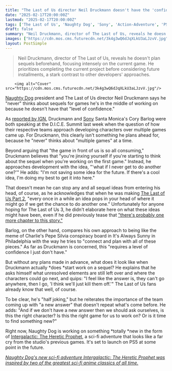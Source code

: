 ```yaml
---
title: "The Last of Us director Neil Druckmann doesn't have the 'confidence' to plan for sequels: 'I'm not saving some idea for the future'"
date: "2025-02-17T20:00:00Z"
lastmod: "2025-02-17T20:00:00Z"
tags: ['The Last of Us', 'Naughty Dog', 'Sony', 'Action-Adventure', 'PS5', 'Sequels', 'Game Development']
draft: false
summary: "Neil Druckmann, director of The Last of Us, reveals he doesn't plan sequels beforehand, focusing intensely on the current game.  He prioritizes completing the current project before considering future installments,  a stark contrast to other developers' approaches."
images: ["https://cdn.mos.cms.futurecdn.net/3k4g3wQ6dJqXLkU3aLJzvV.jpg"]
layout: PostSimple
---
```

> Neil Druckmann, director of The Last of Us, reveals he doesn't plan sequels beforehand, focusing intensely on the current game.  He prioritizes completing the current project before considering future installments,  a stark contrast to other developers' approaches.


        <img alt="Cover" src="https://cdn.mos.cms.futurecdn.net/3k4g3wQ6dJqXLkU3aLJzvV.jpg"/>
        
[Naughty Dog](https://www.gamesradar.com/tag/naughty-dog/) president and The Last of Us director Neil Druckmann says he "never" thinks about sequels for games he's in the middle of working on because he doesn't have that "level of confidence."

As [<u>reported by IGN</u>](https://www.ign.com/articles/the-last-of-us-creator-neil-druckmann-says-he-never-plans-for-sequels-that-requires-a-level-of-confidence-i-dont-have), Druckmann and [Sony](https://www.gamesradar.com/tag/sony/) Santa Monica's Cory Barlog were both speaking at the D.I.C.E. Summit last week when the question of how their respective teams approach developing characters over multiple games came up. For Druckmann, this clearly isn't something he plans ahead for, because he "never" thinks about "multiple games" at a time.

Beyond arguing that "the game in front of us is so all consuming," Druckmann believes that "you're jinxing yourself if you're starting to think about the sequel when you're working on the first game." Instead, he approaches development with the idea, "'what if I never get to do another one?'" He adds: "I'm not saving some idea for the future. If there's a cool idea, I'm doing my best to get it into here."

That doesn't mean he can stop any and all sequel ideas from entering his head, of course, as he acknowledges that when he was making [<u>The Last of Us Part 2</u>](https://www.gamesradar.com/the-last-of-us-2-guide-walkthrough/), "every once in a while an idea pops in your head of where it might go if we get the chance to do another one." Unfortunately for anyone hoping for The Last of Us 3, he didn't elaborate here on what these ideas might have been, even if he did previously tease that [<u>"there's probably one more chapter to this story."</u>](https://www.gamesradar.com/neil-druckmann-on-the-last-of-us-3-it-does-feel-like-theres-probably-one-more-chapter-to-this-story/)

Barlog, on the other hand, compares his own approach to being like the meme of Charlie's Pepe Silvia conspiracy board in It's Always Sunny in Philadelphia with the way he tries to "connect and plan with all of these pieces." As far as Druckmann is concerned, this "requires a level of confidence I just don't have."

But without any plans made in advance, what does it look like when Druckmann actually *does *start work on a sequel? He explains that he asks himself what unresolved elements are still left over and where the characters could go next, and quips: "I feel like the answer is, they can't go anywhere, then I go, 'I think we'll just kill them off.'" The Last of Us fans already know that well, of course.

To be clear, he's "half joking," but he reiterates the importance of the team coming up with "a new answer" that doesn't repeat what's come before. He adds: "And if we don't have a new answer then we should ask ourselves, is this the right character? Is this the right game for us to work on? Or is it time to find something new?"

Right now, Naughty Dog is working on something *totally *new in the form of [<u>Intergalactic: The Heretic Prophet</u>](https://www.gamesradar.com/games/adventure/intergalactic-the-heretic-prophet-guide/), a sci-fi adventure that looks like a far cry from the studio's previous games. It's set to launch on PS5 at some point in the future.

[<u><em>Naughty Dog's new sci-fi adventure Intergalactic: The Heretic Prophet was inspired by two of the greatest sci-fi anime classics of all time.</em></u>](https://www.gamesradar.com/games/adventure/naughty-dogs-new-sci-fi-adventure-intergalactic-the-heretic-prophet-was-inspired-by-two-of-the-greatest-sci-fi-anime-classics-of-all-time/)
        